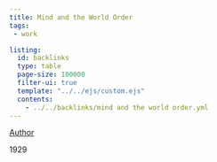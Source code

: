 ```yaml
---
title: Mind and the World Order
tags:
 - work

listing:
  id: backlinks
  type: table
  page-size: 100000
  filter-ui: true
  template: "../../ejs/custom.ejs"
  contents:
    - ../../backlinks/mind and the world order.yml
---
```


[Author](/docs/phil/C. I. Lewis.html)

1929